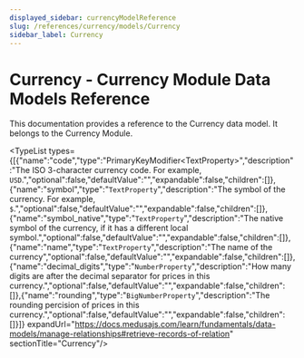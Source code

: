 ```yaml
---
displayed_sidebar: currencyModelReference
slug: /references/currency/models/Currency
sidebar_label: Currency
---
```



# Currency - Currency Module Data Models Reference

This documentation provides a reference to the Currency data model. It belongs to the Currency Module.

<TypeList types={[{"name":"code","type":"PrimaryKeyModifier&#60;TextProperty&#62;","description":"The ISO 3-character currency code. For example, `USD`.","optional":false,"defaultValue":"","expandable":false,"children":[]},{"name":"symbol","type":"`TextProperty`","description":"The symbol of the currency. For example, `$`.","optional":false,"defaultValue":"","expandable":false,"children":[]},{"name":"symbol_native","type":"`TextProperty`","description":"The native symbol of the currency, if it has a different local symbol.","optional":false,"defaultValue":"","expandable":false,"children":[]},{"name":"name","type":"`TextProperty`","description":"The name of the currency","optional":false,"defaultValue":"","expandable":false,"children":[]},{"name":"decimal_digits","type":"`NumberProperty`","description":"How many digits are after the decimal separator for prices in this currency.","optional":false,"defaultValue":"","expandable":false,"children":[]},{"name":"rounding","type":"`BigNumberProperty`","description":"The rounding percision of prices in this currency.","optional":false,"defaultValue":"","expandable":false,"children":[]}]} expandUrl="https://docs.medusajs.com/learn/fundamentals/data-models/manage-relationships#retrieve-records-of-relation" sectionTitle="Currency"/>

